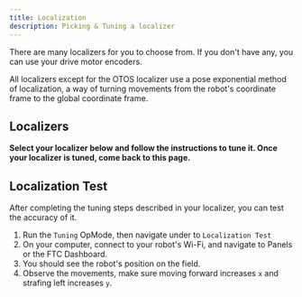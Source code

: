```yaml
---
title: Localization
description: Picking & Tuning a localizer
---
```




There are many localizers for you to choose from. If you don't have any, you
can use your drive motor encoders.

All localizers except for the OTOS localizer
use a pose exponential method of localization, a way of turning movements
from the robot's coordinate frame to the global coordinate frame.

## Localizers

**Select your localizer below and follow the instructions to tune it. Once
your localizer is tuned, come back to this page.**

<Cards>
  <Card href="/docs/pathing/tuning/localization/drive-encoder" title="Drive
    Encoder
    Localizer"
        description="A localizer that uses the drive motor encoders."/>
  <Card href="/docs/pathing/tuning/localization/two-wheel" title="Two Wheel
    Localizer" description="A localizer that uses two odometry wheels."/>
  <Card href="/docs/pathing/tuning/localization/three-wheel"
        title="Three Wheel Localizer"
        description="A localizer that uses three odometry wheels."/>
  <Card href="/docs/pathing/tuning/localization/three-wheel-imu"
        title="Three Wheel + IMU Localizer"
        description="A localizer that uses three odometry wheels and an IMU."/><Card
  href="/docs/pathing/tuning/localization/pinpoint" title="Pinpoint Localizer"
  description="A localizer that uses the goBILDA Pinpoint Odometry Computer."/><Card
  href="/docs/pathing/tuning/localization/otos" title="OTOS Localizer"
  description="A localizer that uses the SparkFun Optical Tracking Odometry
    Sensor."/>
</Cards>

## Localization Test

After completing the tuning steps described in your localizer, you can test the accuracy of it.

1. Run the `Tuning` OpMode, then navigate under to `Localization Test`
2. On your computer, connect to your robot's Wi-Fi, and navigate to Panels
or the FTC Dashboard.
3. You should see the robot's position on the field.
4. Observe the movements, make sure moving forward increases `x` and strafing left increases `y`.
